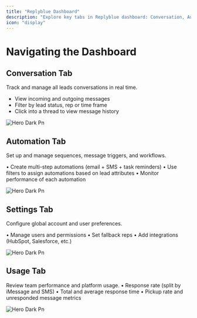 ```yaml
---
title: "Replyblue Dashboard"
description: "Explore key tabs in Replyblue dashboard: Conversation, Automation, Settings, and Usage"
icon: "display"
---
```


# Navigating the Dashboard

## <Icon icon="message" />  Conversation Tab

Track and manage all leads conversations in real time.

- View incoming and outgoing messages
- Filter by lead status, rep or time frame
- Click into a thread to view message history

![Hero Dark Pn](/images/hero-dark.png)

## <Icon icon="gear-complex" />  Automation Tab

Set up and manage sequences, message triggers, and workflows.

•	Create multi-step automations (email \+ SMS \+ task reminders)
•	Use filters to assign automations based on lead attributes
•	Monitor performance of each automation

![Hero Dark Pn](/images/hero-dark.png)

## <Icon icon="toolbox" />  Settings Tab

Configure global account and user preferences.

•	Manage users and permissions
•	Set fallback reps
•	Add integrations (HubSpot, Salesforce, etc.)

![Hero Dark Pn](/images/hero-dark.png)

## <Icon icon="chart-line" />  Usage Tab

Review team performance and platform usage.
•	Response rate (split by iMessage and SMS)
•	Total and average response time
•	Pickup rate and unresponded message metrics

![Hero Dark Pn](/images/hero-dark.png)
